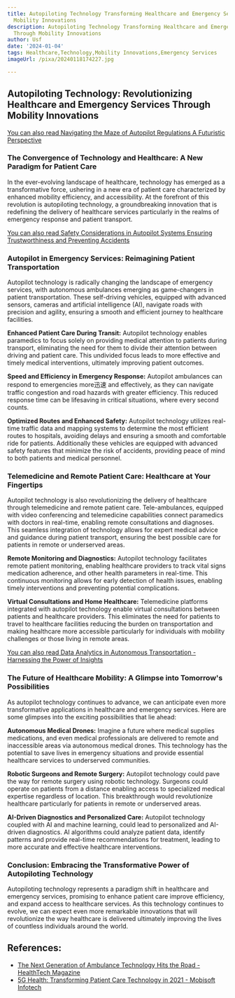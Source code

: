 ```yaml
---
title: Autopiloting Technology Transforming Healthcare and Emergency Services Through
  Mobility Innovations
description: Autopiloting Technology Transforming Healthcare and Emergency Services
  Through Mobility Innovations
author: Usf
date: '2024-01-04'
tags: Healthcare,Technology,Mobility Innovations,Emergency Services
imageUrl: /pixa/20240118174227.jpg

---
```

## Autopiloting Technology: Revolutionizing Healthcare  and Emergency Services Through Mobility  Innovations

[You can also read Navigating the Maze of  Autopilot Regulations A Futuristic Perspective](Navigating%20the%20Maze%20of%20Autopilot%20Regulations%20A%20Futuristic%20Perspective)


### The Convergence of Technology  and Healthcare: A New Paradigm for  Patient Care

In the ever-evolving  landscape of healthcare, technology has emerged as  a transformative force, ushering in a new era of patient care characterized by enhanced mobility efficiency, and accessibility. At the forefront of this revolution is autopiloting  technology, a groundbreaking innovation that is redefining the delivery  of healthcare services particularly in the realms of emergency response and patient transport.

[You can also read Safety  Considerations in  Autopilot  Systems Ensuring Trustworthiness  and Preventing Accidents](Safety%20Considerations%20in%20Autopilot%20Systems%20Ensuring%20Trustworthiness%20and%20Preventing%20Accidents)


### Autopilot in Emergency Services: Reimagining Patient  Transportation

Autopilot technology is radically  changing the landscape of emergency services, with autonomous ambulances  emerging as  game-changers  in patient transportation. These self-driving vehicles, equipped with advanced sensors, cameras and artificial intelligence (AI), navigate roads with precision and agility,  ensuring a smooth and efficient journey to healthcare facilities.

**Enhanced Patient Care During Transit:** Autopilot technology enables paramedics to focus solely on providing medical attention  to patients during transport,  eliminating the need for them to divide  their attention between driving and patient  care.  This undivided focus leads to more effective and timely medical interventions, ultimately improving patient outcomes.

**Speed and Efficiency in Emergency Response:** Autopilot  ambulances can respond to emergencies more迅速 and effectively, as they can navigate traffic congestion and road hazards with  greater efficiency. This reduced  response time can be lifesaving in critical situations,  where every second counts.

**Optimized Routes and Enhanced Safety:** Autopilot technology  utilizes real-time traffic data and mapping systems to  determine the most efficient routes to hospitals, avoiding delays  and ensuring a smooth and comfortable ride for patients. Additionally these vehicles  are  equipped with advanced safety features that minimize  the risk of accidents, providing peace of mind to both patients  and medical personnel.

### Telemedicine and Remote Patient Care: Healthcare at Your Fingertips

Autopilot technology is also revolutionizing the delivery of healthcare through telemedicine and remote patient  care. Tele-ambulances, equipped with video conferencing and  telemedicine capabilities connect paramedics with doctors in real-time, enabling remote consultations and diagnoses. This seamless integration of technology allows for expert medical advice and guidance during patient  transport, ensuring  the best possible care for patients in  remote  or underserved  areas.

**Remote Monitoring and Diagnostics:** Autopilot technology facilitates remote patient monitoring, enabling healthcare providers to  track vital signs medication adherence, and other health parameters in real-time. This continuous monitoring allows for early detection of  health issues, enabling timely interventions and preventing potential complications.

**Virtual Consultations and Home Healthcare:** Telemedicine platforms integrated with  autopilot technology enable virtual consultations between patients and  healthcare providers. This eliminates the need for patients to travel to healthcare  facilities reducing the burden on transportation and  making healthcare more accessible particularly for individuals with mobility challenges or those living in remote areas.

[You  can also read Data Analytics in Autonomous Transportation - Harnessing the Power of  Insights](Data%20Analytics%20in%20Autonomous%20Transportation%20-%20Harnessing%20the%20Power%20of%20Insights)


### The Future of Healthcare Mobility: A Glimpse into Tomorrow's Possibilities

As autopilot technology continues to advance, we can anticipate  even more transformative applications in healthcare and emergency  services. Here are some glimpses into the exciting possibilities that lie ahead:

**Autonomous Medical Drones:** Imagine a future where  medical supplies medications, and even medical professionals are delivered to remote and inaccessible areas via autonomous medical drones. This technology has the potential to save lives in emergency situations and provide  essential healthcare services to  underserved communities.

**Robotic Surgeons  and Remote Surgery:** Autopilot technology could pave the way for remote surgery using robotic technology. Surgeons could operate on patients from a distance enabling access to specialized  medical expertise regardless of  location. This breakthrough would  revolutionize healthcare  particularly for patients in remote or underserved areas.

**AI-Driven Diagnostics and Personalized Care:** Autopilot technology coupled with AI and machine learning, could lead to personalized and AI-driven diagnostics. AI algorithms could  analyze patient data, identify patterns and provide real-time recommendations for treatment, leading  to more accurate and effective healthcare interventions.

### Conclusion: Embracing the Transformative Power of Autopiloting Technology

Autopiloting technology  represents a paradigm shift in healthcare and emergency services, promising to  enhance patient  care improve  efficiency, and expand access to healthcare services. As this technology  continues to evolve, we can expect even more remarkable innovations that will revolutionize  the way healthcare is delivered ultimately  improving the lives of countless individuals around the  world.

## References:
- [The Next Generation of Ambulance Technology Hits the Road - HealthTech Magazine](https://healthtechmagazine.net/article/2017/04/next-generation-ambulance-technology-hits-road)
- [5G Health: Transforming Patient Care Technology in 2021 - Mobisoft Infotech](https://mobisoftinfotech.com/resources/blog/emerging-patient-care-technology/)
